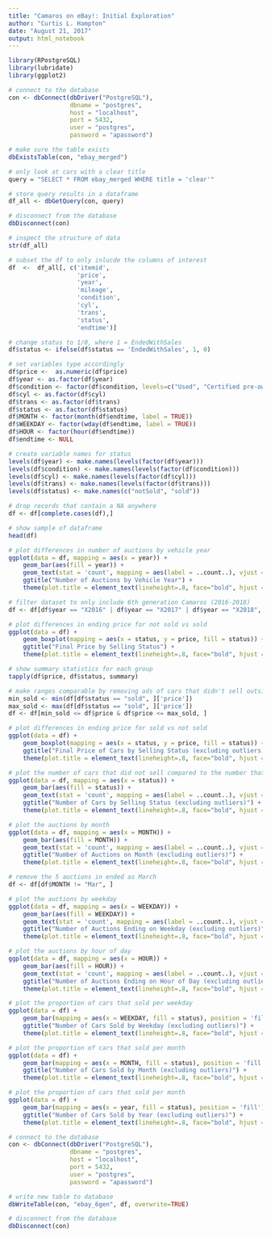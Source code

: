 ```yaml
---
title: "Camaros on eBay!: Initial Exploration"
author: "Curtis L. Hampton"
date: "August 21, 2017"
output: html_notebook
---
```


```r
library(RPostgreSQL)
library(lubridate)
library(ggplot2)
```

```r
# connect to the database
con <- dbConnect(dbDriver("PostgreSQL"), 
                 dbname = "postgres",
                 host = "localhost", 
                 port = 5432,
                 user = "postgres", 
                 password = "apassword")

# make sure the table exists
dbExistsTable(con, "ebay_merged")

# only look at cars with a clear title
query = "SELECT * FROM ebay_merged WHERE title = 'clear'"

# store query results in a dataframe
df_all <- dbGetQuery(con, query)

# disconnect from the database
dbDisconnect(con)
```

```r
# inspect the structure of data
str(df_all)
```

```r
# subset the df to only inlucde the columns of interest
df  <-  df_all[, c('itemid', 
                   'price', 
                   'year', 
                   'mileage', 
                   'condition', 
                   'cyl', 
                   'trans', 
                   'status', 
                   'endtime')]
```

```r
# change status to 1/0, where 1 = EndedWithSales
df$status <- ifelse(df$status == 'EndedWithSales', 1, 0)
```

```r
# set variables type accordingly
df$price <-  as.numeric(df$price)
df$year <- as.factor(df$year)
df$condition <- factor(df$condition, levels=c("Used", "Certified pre-owned", "New"), ordered=FALSE)
df$cyl <- as.factor(df$cyl)
df$trans <- as.factor(df$trans)
df$status <- as.factor(df$status)
df$MONTH <- factor(month(df$endtime, label = TRUE))
df$WEEKDAY <- factor(wday(df$endtime, label = TRUE))
df$HOUR <- factor(hour(df$endtime))
df$endtime <- NULL
```

```r
# create variable names for status
levels(df$year) <- make.names(levels(factor(df$year)))
levels(df$condition) <- make.names(levels(factor(df$condition)))
levels(df$cyl) <- make.names(levels(factor(df$cyl)))
levels(df$trans) <- make.names(levels(factor(df$trans)))
levels(df$status) <- make.names(c("notSold", "sold"))
```

```r
# drop records that contain a NA anywhere
df <- df[complete.cases(df),]
```

```r
# show sample of dataframe
head(df)
```

```r
# plot differences in number of auctions by vehicle year
ggplot(data = df, mapping = aes(x = year)) +
    geom_bar(aes(fill = year)) +
    geom_text(stat = 'count', mapping = aes(label = ..count..), vjust = -0.5) +
    ggtitle("Number of Auctions by Vehicle Year") + 
    theme(plot.title = element_text(lineheight=.8, face="bold", hjust = 0.5))
```

```r
# filter dataset to only include 6th generation Camaros (2016-2018)
df <- df[df$year == "X2016" | df$year == "X2017" | df$year == "X2018", ]
```

```r
# plot differences in ending price for not sold vs sold
ggplot(data = df) +
    geom_boxplot(mapping = aes(x = status, y = price, fill = status)) +
    ggtitle("Final Price by Selling Status") + 
    theme(plot.title = element_text(lineheight=.8, face="bold", hjust = 0.5))
```

```r
# show summary statistics for each group
tapply(df$price, df$status, summary)
```

```r
# make ranges comparable by removing ads of cars that didn't sell outside range of cars that did sell
min_sold <- min(df[df$status == "sold", ]['price'])
max_sold <- max(df[df$status == "sold", ]['price'])
df <- df[min_sold <= df$price & df$price <= max_sold, ]
```

```r
# plot differences in ending price for sold vs not sold
ggplot(data = df) +
    geom_boxplot(mapping = aes(x = status, y = price, fill = status)) + 
    ggtitle("Final Price of Cars by Selling Status (excluding outliers)") + 
    theme(plot.title = element_text(lineheight=.8, face="bold", hjust = 0.5))
```

```r
# plot the number of cars that did not sell compared to the number that did sell
ggplot(data = df, mapping = aes(x = status)) +
    geom_bar(aes(fill = status)) +
    geom_text(stat = 'count', mapping = aes(label = ..count..), vjust = -0.5) +
    ggtitle("Number of Cars by Selling Status (excluding outliers)") + 
    theme(plot.title = element_text(lineheight=.8, face="bold", hjust = 0.5))
```

```r
# plot the auctions by month
ggplot(data = df, mapping = aes(x = MONTH)) +
    geom_bar(aes(fill = MONTH)) +
    geom_text(stat = 'count', mapping = aes(label = ..count..), vjust = -0.5) +
    ggtitle("Number of Auctions on Month (excluding outliers)") + 
    theme(plot.title = element_text(lineheight=.8, face="bold", hjust = 0.5))
```

```r
# remove the 5 auctions in ended as March
df <- df[df$MONTH != "Mar", ]
```

```r
# plot the auctions by weekday
ggplot(data = df, mapping = aes(x = WEEKDAY)) +
    geom_bar(aes(fill = WEEKDAY)) +
    geom_text(stat = 'count', mapping = aes(label = ..count..), vjust = -0.5) +
    ggtitle("Number of Auctions Ending on Weekday (excluding outliers)") + 
    theme(plot.title = element_text(lineheight=.8, face="bold", hjust = 0.5))
```

```r
# plot the auctions by hour of day
ggplot(data = df, mapping = aes(x = HOUR)) +
    geom_bar(aes(fill = HOUR)) +
    geom_text(stat = 'count', mapping = aes(label = ..count..), vjust = -0.5) +
    ggtitle("Number of Auctions Ending on Hour of Day (excluding outliers)") + 
    theme(plot.title = element_text(lineheight=.8, face="bold", hjust = 0.5))
```

```r
# plot the proportion of cars that sold per weekday
ggplot(data = df) +
    geom_bar(mapping = aes(x = WEEKDAY, fill = status), position = 'fill') +
    ggtitle("Number of Cars Sold by Weekday (excluding outliers)") + 
    theme(plot.title = element_text(lineheight=.8, face="bold", hjust = 0.5))
```

```r
# plot the proportion of cars that sold per month
ggplot(data = df) +
    geom_bar(mapping = aes(x = MONTH, fill = status), position = 'fill') +
    ggtitle("Number of Cars Sold by Month (excluding outliers)") + 
    theme(plot.title = element_text(lineheight=.8, face="bold", hjust = 0.5))
```

```r
# plot the proportion of cars that sold per month
ggplot(data = df) +
    geom_bar(mapping = aes(x = year, fill = status), position = 'fill') +
    ggtitle("Number of Cars Sold by Year (excluding outliers)") + 
    theme(plot.title = element_text(lineheight=.8, face="bold", hjust = 0.5))
```

```r
# connect to the database
con <- dbConnect(dbDriver("PostgreSQL"), 
                 dbname = "postgres",
                 host = "localhost", 
                 port = 5432,
                 user = "postgres", 
                 password = "apassword")

# write new table to database
dbWriteTable(con, "ebay_6gen", df, overwrite=TRUE)

# disconnect from the database
dbDisconnect(con)
```
